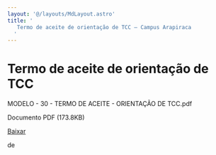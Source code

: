 ```yaml
---
layout: '@/layouts/MdLayout.astro'
title: '
   Termo de aceite de orientação de TCC — Campus Arapiraca
  '
---
```






Termo de aceite de orientação de TCC
====================================












 MODELO \- 30 \- TERMO DE ACEITE \- ORIENTAÇÃO DE TCC.pdf
   

 Documento PDF
 (173\.8KB)
 

<a class="btn btn-secondary download" href="https://arapiraca.ufal.br/graduacao/ciencia-da-computacao/documentos/tcc/modelos/modelo-30-termo-de-aceite-orientacao-de-tcc.pdf/%40%40download/file/MODELO%20-%2030%20-%20TERMO%20DE%20ACEITE%20-%20ORIENTAC%CC%A7A%CC%83O%20DE%20TCC.pdf">
 Baixar
</a>




























 de
 


















